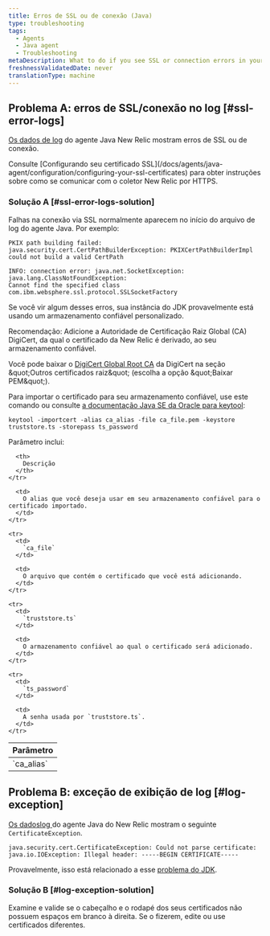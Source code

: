 ```yaml
---
title: Erros de SSL ou de conexão (Java)
type: troubleshooting
tags:
  - Agents
  - Java agent
  - Troubleshooting
metaDescription: What to do if you see SSL or connection errors in your New Relic Java app's logs.
freshnessValidatedDate: never
translationType: machine
---
```


## Problema A: erros de SSL/conexão no log [#ssl-error-logs]

[Os dados de log](/docs/agents/java-agent/troubleshooting/generate-debug-logs-troubleshooting-java) do agente Java New Relic mostram erros de SSL ou de conexão.

<Callout variant="tip">
  Consulte [Configurando seu certificado SSL](/docs/agents/java-agent/configuration/configuring-your-ssl-certificates) para obter instruções sobre como se comunicar com o coletor New Relic por HTTPS.
</Callout>

### Solução A [#ssl-error-logs-solution]

Falhas na conexão via SSL normalmente aparecem no início do arquivo de log do agente Java. Por exemplo:

```
PKIX path building failed: java.security.cert.CertPathBuilderException: PKIXCertPathBuilderImpl could not build a valid CertPath
```

```
INFO: connection error: java.net.SocketException: java.lang.ClassNotFoundException: 
Cannot find the specified class com.ibm.websphere.ssl.protocol.SSLSocketFactory
```

Se você vir algum desses erros, sua instância do JDK provavelmente está usando um armazenamento confiável personalizado.

Recomendação: Adicione a Autoridade de Certificação Raiz Global (CA) DigiCert, da qual o certificado da New Relic é derivado, ao seu armazenamento confiável.

Você pode baixar o [DigiCert Global Root CA](https://www.digicert.com/kb/digicert-root-certificates.htm) da DigiCert na seção &amp;quot;Outros certificados raiz&amp;quot; (escolha a opção &amp;quot;Baixar PEM&amp;quot;).

Para importar o certificado para seu armazenamento confiável, use este comando ou consulte [a documentação Java SE da Oracle para keytool](https://docs.oracle.com/javase/6/docs/technotes/tools/solaris/keytool.html):

```
keytool -importcert -alias ca_alias -file ca_file.pem -keystore truststore.ts -storepass ts_password
```

Parâmetro inclui:

<table>
  <thead>
    <tr>
      <th>
        Parâmetro
      </th>

      <th>
        Descrição
      </th>
    </tr>
  </thead>

  <tbody>
    <tr>
      <td>
        `ca_alias`
      </td>

      <td>
        O alias que você deseja usar em seu armazenamento confiável para o certificado importado.
      </td>
    </tr>

    <tr>
      <td>
        `ca_file`
      </td>

      <td>
        O arquivo que contém o certificado que você está adicionando.
      </td>
    </tr>

    <tr>
      <td>
        `truststore.ts`
      </td>

      <td>
        O armazenamento confiável ao qual o certificado será adicionado.
      </td>
    </tr>

    <tr>
      <td>
        `ts_password`
      </td>

      <td>
        A senha usada por `truststore.ts`.
      </td>
    </tr>
  </tbody>
</table>

## Problema B: exceção de exibição de log [#log-exception]

[Os dadoslog ](/docs/agents/java-agent/troubleshooting/generate-debug-logs-troubleshooting-java)do agente Java do New Relic mostram o seguinte `CertificateException`.

```
java.security.cert.CertificateException: Could not parse certificate: java.io.IOException: Illegal header: -----BEGIN CERTIFICATE-----
```

Provavelmente, isso está relacionado a esse [problema do JDK](https://bugs.openjdk.java.net/browse/JDK-8208602).

### Solução B [#log-exception-solution]

Examine e valide se o cabeçalho e o rodapé dos seus certificados não possuem espaços em branco à direita. Se o fizerem, edite ou use certificados diferentes.